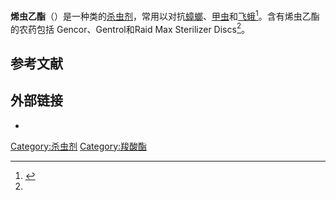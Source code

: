 {{Chembox
| ImageFile = Hydroprene.svg
| ImageSize = 200px
| IUPACName = Ethyl (2''E'',4''E'')-3,7,11-trimethyl-2,4-dodecadienoate
| OtherNames = 
| Section1 = {{Chembox Identifiers
| CASNo = 41096-46-2
| CASNo_Ref = {{cascite|changed|??}}
|   PubChem  =  5372477
|   ChemSpiderID  =  4522732
|   SMILES  =  O=C(OCC)\C=C(\C=C\CC(C)CCCC(C)C)C
|   InChI  =  1/C17H30O2/c1-6-19-17(18)13-16(5)12-8-11-15(4)10-7-9-14(2)3/h8,12-15H,6-7,9-11H2,1-5H3/b12-8+,16-13+
|   InChIKey  =  FYQGBXGJFWXIPP-UEVLXMDPBN
|   StdInChI  =  1S/C17H30O2/c1-6-19-17(18)13-16(5)12-8-11-15(4)10-7-9-14(2)3/h8,12-15H,6-7,9-11H2,1-5H3/b12-8+,16-13+
|   StdInChIKey  =  FYQGBXGJFWXIPP-UEVLXMDPSA-N
}}
| Section2 = {{Chembox Properties
|  C=17|H=30|O=2
|  Appearance = 
|  Density = 
|  MeltingPt = 
|  BoilingPt = 
|  Solubility =
  }}
| Section3 = {{Chembox Hazards
|  MainHazards = 
|  FlashPt = 
|  Autoignition =
  }}
}}

'''烯虫乙酯'''（{{lang-en|Hydroprene}}）是一种{{le|昆虫生长调节剂|insect growth regulator}}类的[[杀虫剂|杀虫剂]]，常用以对抗[[蟑螂|蟑螂]]、[[鞘翅目|甲虫]]和[[蛾|飞蛾]]<ref name="NPIC">{{cite document | url = http://npic.orst.edu/factsheets/hydropregen.pdf | title = Hydroprene General Fact Sheet | publisher = National Pesticide Information Center | journal =  | access-date = 2014-02-24 | archive-date = 2020-11-12 | archive-url = https://web.archive.org/web/20201112000710/http://npic.orst.edu/factsheets/hydropregen.pdf | dead-url = no }}</ref>。含有烯虫乙酯的农药包括 Gencor、Gentrol和Raid Max Sterilizer Discs<ref name="NPIC"/>。

==参考文献==
{{reflist}}

==外部链接==
* {{PPDB|1025}}

{{杀虫剂}}
{{organic-compound-stub}}

[[Category:杀虫剂|Category:杀虫剂]]
[[Category:羧酸酯|Category:羧酸酯]]